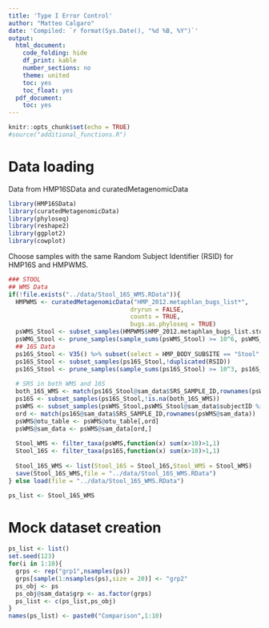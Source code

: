 ```yaml
---
title: 'Type I Error Control'
author: "Matteo Calgaro"
date: 'Compiled: `r format(Sys.Date(), "%d %B, %Y")`'
output:
  html_document:
    code_folding: hide
    df_print: kable
    number_sections: no
    theme: united
    toc: yes
    toc_float: yes
  pdf_document:
    toc: yes
---
```


<style>
#TOC {
  top: 1%;
  opacity: 0.5;
}
#TOC:hover {
  opacity: 1;
}
</style>

```r
knitr::opts_chunk$set(echo = TRUE)
#source("additional_functions.R")
```

# Data loading

Data from HMP16SData and curatedMetagenomicData

```r
library(HMP16SData)
library(curatedMetagenomicData)
library(phyloseq)
library(reshape2)
library(ggplot2)
library(cowplot)
```

Choose samples with the same Random Subject Identifier (RSID) for HMP16S and HMPWMS.

```r
### STOOL
## WMS Data
if(!file.exists("../data/Stool_16S_WMS.RData")){
  HMPWMS <- curatedMetagenomicData("HMP_2012.metaphlan_bugs_list*",
                                  dryrun = FALSE,
                                  counts = TRUE,
                                  bugs.as.phyloseq = TRUE)
  psWMS_Stool <- subset_samples(HMPWMS$HMP_2012.metaphlan_bugs_list.stool, !duplicated(subjectID))
  psWMG_Stool <- prune_samples(sample_sums(psWMS_Stool) >= 10^6, psWMS_Stool)
  ## 16S Data
  ps16S_Stool <- V35() %>% subset(select = HMP_BODY_SUBSITE == "Stool" & VISITNO == 1) %>% as_phyloseq()
  ps16S_Stool <- subset_samples(ps16S_Stool,!duplicated(RSID))
  ps16S_Stool <- prune_samples(sample_sums(ps16S_Stool) >= 10^3, ps16S_Stool)
  
  # SRS in both WMS and 16S
  both_16S_WMS <- match(ps16S_Stool@sam_data$SRS_SAMPLE_ID,rownames(psWMS_Stool@sam_data))
  ps16S <- subset_samples(ps16S_Stool,!is.na(both_16S_WMS))
  psWMS <- subset_samples(psWMS_Stool,psWMS_Stool@sam_data$subjectID %in% paste0("HMP_2012_",ps16S@sam_data$RSID))
  ord <- match(ps16S@sam_data$SRS_SAMPLE_ID,rownames(psWMS@sam_data))
  psWMS@otu_table <- psWMS@otu_table[,ord]
  psWMS@sam_data <- psWMS@sam_data[ord,]
  
  Stool_WMS <- filter_taxa(psWMS,function(x) sum(x>10)>1,1)
  Stool_16S <- filter_taxa(ps16S,function(x) sum(x>10)>1,1)
  
  Stool_16S_WMS <- list(Stool_16S = Stool_16S,Stool_WMS = Stool_WMS)
  save(Stool_16S_WMS,file = "../data/Stool_16S_WMS.RData")
} else load(file = "../data/Stool_16S_WMS.RData")

ps_list <- Stool_16S_WMS
```

# Mock dataset creation

```r
ps_list <- list()
set.seed(123)
for(i in 1:10){
  grps <- rep("grp1",nsamples(ps))
  grps[sample(1:nsamples(ps),size = 20)] <- "grp2"
  ps_obj <- ps
  ps_obj@sam_data$grp <- as.factor(grps)
  ps_list <- c(ps_list,ps_obj)
}
names(ps_list) <- paste0("Comparison",1:10)
```




